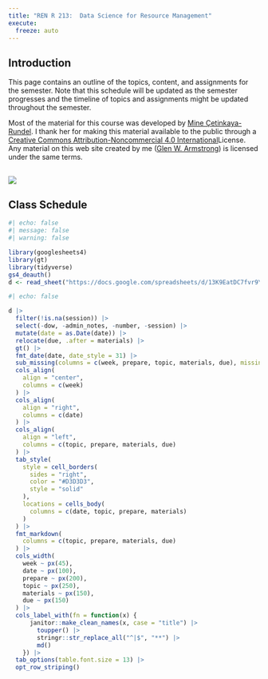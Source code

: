 ```yaml
---
title: "REN R 213:  Data Science for Resource Management"
execute: 
  freeze: auto
---
```


## Introduction

This page contains an outline of the topics, content, and assignments for the semester. Note that this schedule will be updated as the semester progresses and the timeline of topics and assignments might be updated throughout the semester.

Most of the material for this course was developed by [Mine Çetinkaya-Rundel](https://mine-cr.com/). I thank her for making this material available to the public through a [Creative Commons Attribution-Noncommercial 4.0 International](https://creativecommons.org/licenses/by-nc/4.0/)License. Any material on this web site created by me ([Glen W. Armstrong](https://apps.ualberta.ca/directory/person/gwa)) is licensed under the same terms.

## ![](img/cc-by-nc.png)

## Class Schedule

```r
#| echo: false
#| message: false
#| warning: false

library(googlesheets4)
library(gt)
library(tidyverse)
gs4_deauth()
d <- read_sheet("https://docs.google.com/spreadsheets/d/13K9EatDC7fvr9YIdd2CMGx3F7WQ1VHN8aWOe-xGJQN0/edit?usp=sharing")
```

```r
#| echo: false

d |>
  filter(!is.na(session)) |>
  select(-dow, -admin_notes, -number, -session) |>
  mutate(date = as.Date(date)) |>
  relocate(due, .after = materials) |>
  gt() |>
  fmt_date(date, date_style = 31) |>
  sub_missing(columns = c(week, prepare, topic, materials, due), missing_text = "") |>
  cols_align(
    align = "center", 
    columns = c(week)
  ) |>
  cols_align(
    align = "right", 
    columns = c(date)
  ) |>
  cols_align(
    align = "left", 
    columns = c(topic, prepare, materials, due)
  ) |>
  tab_style(
    style = cell_borders(
      sides = "right",
      color = "#D3D3D3",
      style = "solid"
    ),
    locations = cells_body(
      columns = c(date, topic, prepare, materials)
    )
  ) |>
  fmt_markdown(
    columns = c(topic, prepare, materials, due)
  ) |>
  cols_width(
    week ~ px(45),
    date ~ px(100), 
    prepare ~ px(200),
    topic ~ px(250),
    materials ~ px(150),
    due ~ px(150)
  ) |>
  cols_label_with(fn = function(x) {
      janitor::make_clean_names(x, case = "title") |>
        toupper() |>
        stringr::str_replace_all("^|$", "**") |>
        md()
    }) |>
  tab_options(table.font.size = 13) |>
  opt_row_striping()
```
